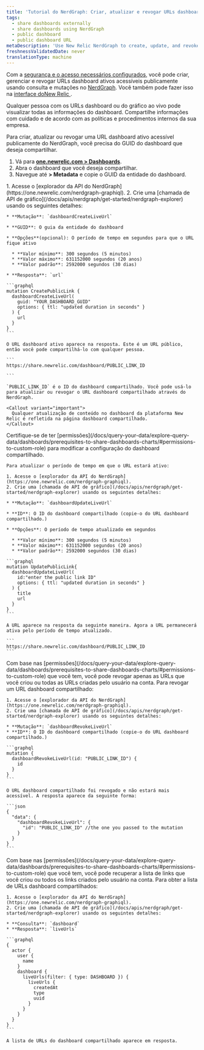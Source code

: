 ```yaml
---
title: 'Tutorial do NerdGraph: Criar, atualizar e revogar URLs dashboard de compartilhamento público'
tags:
  - share dashboards externally
  - share dashboards using NerdGraph
  - public dashboard
  - public dashboard URL
metaDescription: 'Use New Relic NerdGraph to create, update, and revoke live dashboard URLs'
freshnessValidatedDate: never
translationType: machine
---
```


Com a [segurança e o acesso necessários configurados,](/docs/query-your-data/explore-query-data/dashboards/prerequisites-to-share-dashboards-charts) você pode criar, gerenciar e revogar URLs dashboard ativos acessíveis publicamente usando consulta e mutações no [NerdGraph](/docs/apis/nerdgraph/get-started/introduction-new-relic-nerdgraph). Você também pode fazer isso na [interface doNew Relic ](/docs/query-your-data/explore-query-data/dashboards/share-charts-dashboards-externally/#dashboard).

<Callout variant="caution">
  Qualquer pessoa com os URLs dashboard ou do gráfico ao vivo pode visualizar todas as informações do dashboard. Compartilhe informações com cuidado e de acordo com as políticas e procedimentos internos da sua empresa.
</Callout>

Para criar, atualizar ou revogar uma URL dashboard ativo acessível publicamente do NerdGraph, você precisa do GUID do dashboard que deseja compartilhar.

1. Vá para <DNT>**[one.newrelic.com &gt; Dashboards](https://one.newrelic.com//dashboards)**</DNT>.
2. Abra o dashboard que você deseja compartilhar.
3. Navegue até <DNT>**<Icon name="fe-more-horizontal" /> &gt; Metadata**</DNT> e copie o GUID da entidade do dashboard.

<CollapserGroup>
  <Collapser id="create-dashboard-url-nerdgraph" title="Crie uma URL dashboard ao vivo">
    1. Acesse o [explorador da API do NerdGraph](https://one.newrelic.com/nerdgraph-graphiql).
    2. Crie uma [chamada de API de gráfico](/docs/apis/nerdgraph/get-started/nerdgraph-explorer) usando os seguintes detalhes:

    * **Mutação**: `dashboardCreateLiveUrl`

    * **GUID**: O guia da entidade do dashboard

    * **Opções**(opcional): O período de tempo em segundos para que o URL fique ativo

      * **Valor mínimo**: 300 segundos (5 minutos)
      * **Valor máximo**: 631152000 segundos (20 anos)
      * **Valor padrão**: 2592000 segundos (30 dias)

    * **Resposta**: `url`

    ```graphql
    mutation CreatePublicLink {
      dashboardCreateLiveUrl(
        guid: "YOUR_DASHBOARD_GUID"
        options: { ttl: "updated duration in seconds" }
      ) {
        url
      }
    }
    ```

    O URL dashboard ativo aparece na resposta. Este é um URL público, então você pode compartilhá-lo com qualquer pessoa.

    ```
    https://share.newrelic.com/dashboard/PUBLIC_LINK_ID

    ```

    `PUBLIC_LINK_ID` é o ID do dashboard compartilhado. Você pode usá-lo para atualizar ou revogar o URL dashboard compartilhado através do NerdGraph.

    <Callout variant="important">
      Qualquer atualização de conteúdo no dashboard da plataforma New Relic é refletida na página dashboard compartilhado.
    </Callout>
  </Collapser>

  <Collapser id="update-dashboard-url-nerdgraph" title="Atualizar uma URL do dashboard ativo">
    Certifique-se de ter [permissões](/docs/query-your-data/explore-query-data/dashboards/prerequisites-to-share-dashboards-charts/#permissions-to-custom-role) para modificar a configuração do dashboard compartilhado.

    Para atualizar o período de tempo em que o URL estará ativo:

    1. Acesse o [explorador da API do NerdGraph](https://one.newrelic.com/nerdgraph-graphiql).
    2. Crie uma [chamada de API de gráfico](/docs/apis/nerdgraph/get-started/nerdgraph-explorer) usando os seguintes detalhes:

    * **Mutação**: `dashboardUpdateLiveUrl`

    * **ID**: O ID do dashboard compartilhado (copie-o do URL dashboard compartilhado.)

    * **Opções**: O período de tempo atualizado em segundos

      * **Valor mínimo**: 300 segundos (5 minutos)
      * **Valor máximo**: 631152000 segundos (20 anos)
      * **Valor padrão**: 2592000 segundos (30 dias)

    ```graphql
    mutation UpdatePublicLink{
      dashboardUpdateLiveUrl(
        id:"enter the public link ID"
        options: { ttl: "updated duration in seconds" }
      ) {
        title
        url
      }
    }
    ```

    A URL aparece na resposta da seguinte maneira. Agora a URL permanecerá ativa pelo período de tempo atualizado.

    ```
    https://share.newrelic.com/dashboard/PUBLIC_LINK_ID
    ```
  </Collapser>

  <Collapser id="revoke-dashboard-url-nerdgraph" title="Revogar uma URL dashboard ativo">
    Com base nas [permissões](/docs/query-your-data/explore-query-data/dashboards/prerequisites-to-share-dashboards-charts/#permissions-to-custom-role) que você tem, você pode revogar apenas as URLs que você criou ou todas as URLs criadas pelo usuário na conta. Para revogar um URL dashboard compartilhado:

    1. Acesse o [explorador da API do NerdGraph](https://one.newrelic.com/nerdgraph-graphiql).
    2. Crie uma [chamada de API de gráfico](/docs/apis/nerdgraph/get-started/nerdgraph-explorer) usando os seguintes detalhes:

    * **Mutação**: `dashboardRevokeLiveUrl`
    * **ID**: O ID do dashboard compartilhado (copie-o do URL dashboard compartilhado.)

    ```graphql
    mutation {
      dashboardRevokeLiveUrl(id: "PUBLIC_LINK_ID") {
        id
      }
    }
    ```

    O URL dashboard compartilhado foi revogado e não estará mais acessível. A resposta aparece da seguinte forma:

    ```json
    {
      "data": {
        "dashboardRevokeLiveUrl": {
          "id": "PUBLIC_LINK_ID" //the one you passed to the mutation
        }
      }
    }
    ```
  </Collapser>

  <Collapser id="list-dashboard-url-nerdgraph" title="Listar todos os URLs dashboard compartilhado">
    Com base nas [permissões](/docs/query-your-data/explore-query-data/dashboards/prerequisites-to-share-dashboards-charts/#permissions-to-custom-role) que você tem, você pode recuperar a lista de links que você criou ou todos os links criados pelo usuário na conta. Para obter a lista de URLs dashboard compartilhados:

    1. Acesse o [explorador da API do NerdGraph](https://one.newrelic.com/nerdgraph-graphiql).
    2. Crie uma [chamada de API de gráfico](/docs/apis/nerdgraph/get-started/nerdgraph-explorer) usando os seguintes detalhes:

    * **Consulta**: `dashboard`
    * **Resposta**: `liveUrls`

    ```graphql
    {
      actor {
        user {
          name
        }
        dashboard {
          liveUrls(filter: { type: DASHBOARD }) {
            liveUrls {
              createdAt
              type
              uuid
            }
          }
        }
      }
    }
    ```

    A lista de URLs do dashboard compartilhado aparece em resposta.
  </Collapser>
</CollapserGroup>